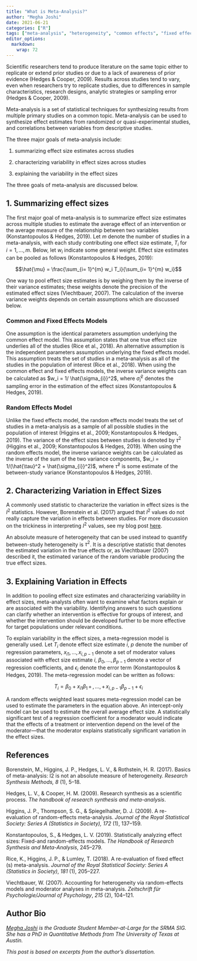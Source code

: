 ```yaml
---
title: "What is Meta-Analysis?"
author: "Megha Joshi"
date: 2021-06-21
categories: ["R"]
tags: ["meta-analysis", "heterogeneity", "common effects", "fixed effects", "random effects", "meta-regression"]
editor_options: 
  markdown: 
    wrap: 72
---
```


Scientific researchers tend to produce literature on the same topic
either to replicate or extend prior studies or due to a lack of
awareness of prior evidence (Hedges & Cooper, 2009). Results across
studies tend to vary, even when researchers try to replicate studies,
due to differences in sample characteristics, research designs, analytic
strategies or sampling error (Hedges & Cooper, 2009).

Meta-analysis is a set of statistical techniques for synthesizing
results from multiple primary studies on a common topic. Meta-analysis
can be used to synthesize effect estimates from randomized or
quasi-experimental studies, and correlations between variables from
descriptive studies.

The three major goals of meta-analysis include:

(1) summarizing effect size estimates across studies

(2) characterizing variability in effect sizes across studies

(3) explaining the variability in the effect sizes

The three goals of meta-analysis are discussed below.

## 1. Summarizing effect sizes

The first major goal of meta-analysis is to summarize effect size
estimates across multiple studies to estimate the average effect of an
intervention or the average measure of the relationship between two
variables (Konstantopoulos & Hedges, 2019). Let $m$ denote the number of
studies in a meta-analysis, with each study contributing one effect size
estimate, $T_i$ for $i = 1,…,m$. Below, let $w_i$ indicate some general
weight. Effect size estimates can be pooled as follows (Konstantopoulos
& Hedges, 2019):

$$\hat{\mu} = \frac{\sum_{i= 1}^{m} w_i T_i}{\sum_{i= 1}^{m} w_i}$$

One way to pool effect size estimates is by weighing them by the inverse
of their variance estimates; these weights denote the precision of the
estimated effect sizes (Viechtbauer, 2007). The calculation of the
inverse variance weights depends on certain assumptions which are
discussed below.

### Common and Fixed Effects Models

One assumption is the identical parameters assumption underlying the
common effect model. This assumption states that one true effect size
underlies all of the studies (Rice et al., 2018). An alternative
assumption is the independent parameters assumption underlying the fixed
effects model. This assumption treats the set of studies in a
meta-analysis as all of the studies in the population of interest (Rice
et al., 2018). When using the common effect and fixed effects models,
the inverse variance weights can be calculated as
$w_i = 1/ \hat{\sigma_{i}}^2$, where $\hat{\sigma}_i^2$ denotes the
sampling error in the estimation of the effect sizes (Konstantopoulos &
Hedges, 2019).

### Random Effects Model

Unlike the fixed effects model, the random effects model treats the set
of studies in a meta-analysis as a sample of all possible studies in the
population of interest (Higgins et al., 2009; Konstantopoulos & Hedges,
2019). The variance of the effect sizes between studies is denoted by
$\tau^2$ (Higgins et al., 2009; Konstantopoulos & Hedges, 2019). When
using the random effects model, the inverse variance weights can be
calculated as the inverse of the sum of the two variance components,
$w_i = 1/(\hat{\tau}^2 + \hat{\sigma_{i}}^2)$, where $\hat\tau^2$ is
some estimate of the between-study variance (Konstantopoulos & Hedges,
2019).

## 2. Characterizing Variation in Effect Sizes

A commonly used statistic to characterize the variation in effect sizes
is the $I^2$ statistics. However, Borenstein et al. (2017) argued that
$I^2$ values do not really capture the variation in effects between
studies. For more discussion on the trickiness in interpreting $I^2$
values, see my blog post
[here](https://meghapsimatrix.com/post/i_squared/).

An absolute measure of heterogeneity that can be used instead to
quantify between-study heterogeneity is $\tau^2$. It is a descriptive
statistic that denotes the estimated variation in the true effects or,
as Viechtbauer (2007) described it, the estimated variance of the random
variable producing the true effect sizes.

## 3. Explaining Variation in Effects

In addition to pooling effect size estimates and characterizing
variability in effect sizes, meta-analysts often want to examine what
factors explain or are associated with the variability. Identifying
answers to such questions can clarify whether an intervention is
effective for groups of interest, and whether the intervention should be
developed further to be more effective for target populations under
relevant conditions.

To explain variability in the effect sizes, a meta-regression model is
generally used. Let $T_i$ denote effect size estimate $i$, $p$ denote
the number of regression parameters, $x_{i1}, … ,x_{i,p-1}$ denote a set
of moderator values associated with effect size estimate $i$,
$\beta_0, …, \beta_{p-1}$ denote a vector of regression coefficients,
and $\epsilon_i$ denote the error term (Konstantopoulos & Hedges, 2019).
The meta-regression model can be written as follows:

$$
{T}_i = \beta_0 + x_{i1} \beta_1 \, + \,  , … , \, + \, x_{i,p-1}\beta_{p-1} + {\epsilon}_i
$$

A random effects weighted least squares meta-regression model can be
used to estimate the parameters in the equation above. An intercept-only
model can be used to estimate the overall average effect size. A
statistically significant test of a regression coefficient for a
moderator would indicate that the effects of a treatment or intervention
depend on the level of the moderator---that the moderator explains
statistically significant variation in the effect sizes.

## References

Borenstein, M., Higgins, J. P., Hedges, L. V., & Rothstein, H. R.
(2017). Basics of meta-analysis: I2 is not an absolute measure of
heterogeneity. *Research Synthesis Methods, 8* (1), 5--18.

Hedges, L. V., & Cooper, H. M. (2009). Research synthesis as a
scientific process. *The handbook of research synthesis and
meta-analysis*.

Higgins, J. P., Thompson, S. G., & Spiegelhalter, D. J. (2009). A
re-evaluation of random-effects meta-analysis. *Journal of the Royal
Statistical Society: Series A (Statistics in Society), 172* (1),
137--159.

Konstantopoulos, S., & Hedges, L. V. (2019). Statistically analyzing
effect sizes: Fixed-and random-effects models. *The Handbook of Research
Synthesis and Meta-Analysis*, 245--279.

Rice, K., Higgins, J. P., & Lumley, T. (2018). A re-evaluation of fixed
effect (s) meta-analysis. *Journal of the Royal Statistical Society:
Series A (Statistics in Society)*, *181* (1), 205--227.

Viechtbauer, W. (2007). Accounting for heterogeneity via random-effects
models and moderator analyses in meta-analysis. *Zeitschrift für
Psychologie/Journal of Psychology*, *215* (2), 104--121.

## Author Bio

[*Megha Joshi*](meghapsimatrix.com) *is the Graduate Student
Member-at-Large for the SRMA SIG. She has a PhD in Quantitative Methods
from The University of Texas at Austin.*

*This post is based on excerpts from the author's dissertation.*
